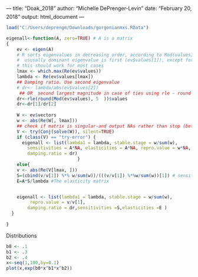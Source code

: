 ---
title: "Doak_2018"
author: "Michelle DePrenger-Levin"
date: "February 20, 2018"
output: html_document
---

```r

load("C:/Users/deprengm/Downloads/gorgonianmxs.RData")

```


```r
eigenall<-function(A, zero=TRUE) # A is a matrix
{
    ev <- eigen(A)
    # R sorts eigenvalues in decreasing order, according to Mod(values)
    #  ususally dominant eigenvalue is first (ev$values[1]), except for imprimitive matrices with d eigenvalues of equal modulus
    # this should work for most cases
    lmax <- which.max(Re(ev$values))
    lambda <- Re(ev$values[lmax])
    ## Damping ratio. Use second eigenvalue
    # dr<- lambda/abs(ev$values[2])
     ## OR  second largest magnitude in case of ties using rle - round needed for imprimitive matrices
    dr<-rle(round(Mod(ev$values), 5  ))$values
    dr<-dr[1]/dr[2]
    
    W <- ev$vectors
    w <- abs(Re(W[, lmax]))
    ## check if matrix is singular-and output NAs rather than stop (better for loops and bootstrapping)
    V <- try(Conj(solve(W)), silent=TRUE)
    if (class(V) == "try-error") {
      eigenall <- list(lambda1 = lambda, stable.stage = w/sum(w), 
        sensitivities = A*NA, elasticities = A*NA, repro.value = w*NA, 
        damping.ratio = dr)
                           }
    else{ 
    v <- abs(Re(V[lmax, ]))
    S=(cbind(v/v[1]) %*% w/sum(w))/(((v/v[1]) %*%w/sum(w))[1]) # sensitivity matrix
    E=A*S/lambda #The elasticity matrix


    eigenall <- list(lambda1 = lambda, stable.stage = w/sum(w), 
         repro.value = v/v[1], 
        damping.ratio = dr,sensitivities =S,elasticities =E )
  }
    
}


```

Distributions
```r


b0 <- .1
b1 <- .3
b2 <- .4
x<-seq(1,100,by=0.1)
plot(x,exp(b0*x^b1*x^b2))


```